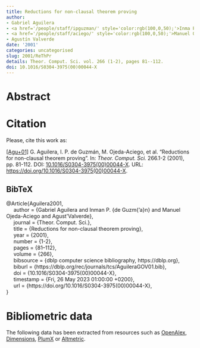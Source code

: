 ```yaml
---
title: Reductions for non-clausal theorem proving
author:
- Gabriel Aguilera
- <a href='/people/staff/ipguzman/' style='color:rgb(100,0,50);'>Inma P. de Guzmán</a>
- <a href='/people/staff/aciego/' style='color:rgb(100,0,50);'>Manuel Ojeda-Aciego</a>
- Agustín Valverde
date: '2001'
categories: uncategorised
slug: 2001/ReThPr
details: Theor. Comput. Sci. vol. 266 (1-2), pages 81--112.
doi: 10.1016/S0304-3975(00)00044-X
---
```




# Abstract










# Citation
Please, cite this work as:


<a name=bib-Aguilera2001></a>[[Agu+01]](#cite-Aguilera2001) G. Aguilera, I. P. de Guzmán, M. Ojeda-Aciego, et al. “Reductions for non-clausal theorem proving”. In: _Theor. Comput. Sci._ 266.1-2 (2001), pp. 81-112. DOI: [10.1016/S0304-3975(00)00044-X](https://doi.org/10.1016%2FS0304-3975%2800%2900044-X). URL: [https://doi.org/10.1016/S0304-3975(00)00044-X](https://doi.org/10.1016/S0304-3975(00)00044-X).

::: {.callout-note appearance="minimal" collapse=true}

## BibTeX

@Article{Aguilera2001,<br>&nbsp;&nbsp;&nbsp;&nbsp;  author = {Gabriel Aguilera and Inman P. {de Guzm{\a'a}n} and Manuel Ojeda-Aciego and Agust\'\in Valverde},<br>&nbsp;&nbsp;&nbsp;&nbsp;  journal = {Theor. Comput. Sci.},<br>&nbsp;&nbsp;&nbsp;&nbsp;  title = {Reductions for non-clausal theorem proving},<br>&nbsp;&nbsp;&nbsp;&nbsp;  year = {2001},<br>&nbsp;&nbsp;&nbsp;&nbsp;  number = {1-2},<br>&nbsp;&nbsp;&nbsp;&nbsp;  pages = {81--112},<br>&nbsp;&nbsp;&nbsp;&nbsp;  volume = {266},<br>&nbsp;&nbsp;&nbsp;&nbsp;  bibsource = {dblp computer science bibliography, https://dblp.org},<br>&nbsp;&nbsp;&nbsp;&nbsp;  biburl = {https://dblp.org/rec/journals/tcs/AguileraGOV01.bib},<br>&nbsp;&nbsp;&nbsp;&nbsp;  doi = {10.1016/S0304-3975(00)00044-X},<br>&nbsp;&nbsp;&nbsp;&nbsp;  timestamp = {Fri, 26 May 2023 01:00:00 +0200},<br>&nbsp;&nbsp;&nbsp;&nbsp;  url = {https://doi.org/10.1016/S0304-3975(00)00044-X},<br>}

:::



# Bibliometric data


The following data has been extracted from resources such as [OpenAlex](https://openalex.org/), [Dimensions](https://app.dimensions.ai/), [PlumX](https://www.elsevier.com/insights/metrics/plumx) or [Altmetric](https://www.altmetric.com/).

<div style="display: flex; justify-content: center; align-items: center; height: 100%;">
<span class="__dimensions_badge_embed__" data-doi="10.1016/S0304-3975(00)00044-X" data-legend="always"></span></div><script async src="https://badge.dimensions.ai/badge.js" charset="utf-8"></script>

<div style="display: flex; justify-content: center; align-items: center; height: 100%;">
<a href="https://plu.mx/plum/a/?doi=10.1016/S0304-3975(00)00044-X" class="plumx-details" data-site="plum" data-hide-when-empty="true">Reductions for non-clausal theorem proving</a></div>

<div style="display: flex; justify-content: center; align-items: center; height: 100%;">
<script type="text/javascript" src="https://d1bxh8uas1mnw7.cloudfront.net/assets/embed.js"></script><div data-badge-type="medium-donut" class="altmetric-embed" data-badge-details="right" data-doi="10.1016/S0304-3975(00)00044-X"></div></div>


## Cites

The following graph plots the number of cites received by this work from its publication, on a yearly basis.

```r
#| echo: false
#| results: asis
#| warning: false
#| message: false
source(here::here('scripts', 'manage_publications.R'))
df <- readRDS('citation_history.rds')
plot_citation_history(df)
```



## Papers citing this work

The following is a non-exhaustive list of papers that cite this work:


<a name=bib-Aguilera_Venegas_2015></a>[[1]](#cite-Aguilera_Venegas_2015) G. Aguilera-Venegas, J. L. Galán-García, M. á. Galán-García, et al. “Teaching Semantic Tableaux Method for Propositional Classical Logic with a CAS”. In: _International Journal for Technology in Mathematics Education_ 22.2 (Jun. 2015), p. 85–91. ISSN: 1744-2710. DOI: [10.1564/tme_v22.2.07](https://doi.org/10.1564%2Ftme_v22.2.07). URL: [http://dx.doi.org/10.1564/tme_v22.2.07](http://dx.doi.org/10.1564/tme_v22.2.07).

<a name=bib-Aguilera_1999></a>[[2]](#cite-Aguilera_1999) G. Aguilera, I. P. de Guzmán, M. Ojeda-Aciego, et al. “Reducing signed propositional formulas”. In: _Soft Computing - A Fusion of Foundations, Methodologies and Applications_ 2.4 (Feb. 1999), p. 157–166. ISSN: 1433-7479. DOI: [10.1007/s005000050048](https://doi.org/10.1007%2Fs005000050048). URL: [http://dx.doi.org/10.1007/s005000050048](http://dx.doi.org/10.1007/s005000050048).

<a name=bib-Cordero_2002></a>[[3]](#cite-Cordero_2002) P. Cordero, M. Enciso, and I. de Guzmán. “Bases for closed sets of implicants and implicates in temporal logic”. In: _Acta Informatica_ 38.9 (Aug. 2002), p. 599–619. ISSN: 1432-0525. DOI: [10.1007/s00236-002-0087-2](https://doi.org/10.1007%2Fs00236-002-0087-2). URL: [http://dx.doi.org/10.1007/s00236-002-0087-2](http://dx.doi.org/10.1007/s00236-002-0087-2).

<a name=bib-Cordero_2004></a>[[4]](#cite-Cordero_2004) P. Cordero, G. Gutiérrez, J. Martínez, et al. “A New Algebraic Tool for Automatic Theorem Provers”. In: _Annals of Mathematics and Artificial Intelligence_ 42.4 (Dec. 2004), p. 369–398. ISSN: 1012-2443. DOI: [10.1023/b:amai.0000038312.77514.3c](https://doi.org/10.1023%2Fb%3Aamai.0000038312.77514.3c). URL: [http://dx.doi.org/10.1023/b:amai.0000038312.77514.3c](http://dx.doi.org/10.1023/b:amai.0000038312.77514.3c).

<a name=bib-Ferrari_2012></a>[[5]](#cite-Ferrari_2012) M. Ferrari, C. Fiorentini, and G. Fiorino. “Simplification Rules for Intuitionistic Propositional Tableaux”. In: _ACM Transactions on Computational Logic_ 13.2 (Apr. 2012), p. 1–23. ISSN: 1557-945X. DOI: [10.1145/2159531.2159536](https://doi.org/10.1145%2F2159531.2159536). URL: [http://dx.doi.org/10.1145/2159531.2159536](http://dx.doi.org/10.1145/2159531.2159536).

<a name=bib-Guti_rrez_2000></a>[[6]](#cite-Guti_rrez_2000) G. Gutiérrez, I. P. de Guzmán, J. Martínez, et al. “Reduction Theorems for Boolean Formulas Using Δ-Trees”. In: _Logics in Artificial Intelligence_. Springer Berlin Heidelberg, 2000, p. 179–192. ISBN: 9783540400066. DOI: [10.1007/3-540-40006-0_13](https://doi.org/10.1007%2F3-540-40006-0_13). URL: [http://dx.doi.org/10.1007/3-540-40006-0_13](http://dx.doi.org/10.1007/3-540-40006-0_13).

<a name=bib-de_Guzm_n_20021></a>[[7]](#cite-de_Guzm_n_20021) I. de Guzmán, M. Ojeda-Aciego, and A. Valverde. “Restricted Δ-Trees in Multiple-Valued Logics”. In: _Artificial Intelligence: Methodology, Systems, and Applications_. Springer Berlin Heidelberg, 2002, p. 223–232. ISBN: 9783540461487. DOI: [10.1007/3-540-46148-5_23](https://doi.org/10.1007%2F3-540-46148-5_23). URL: [http://dx.doi.org/10.1007/3-540-46148-5_23](http://dx.doi.org/10.1007/3-540-46148-5_23).

<a name=bib-de_Guzm_n_2002></a>[[8]](#cite-de_Guzm_n_2002) I. P. de Guzmán, M. Ojeda-Aciego, and A. Valverde. “Restricted Δ-Trees and Reduction Theorems in Multiple-Valued Logics”. In: _Advances in Artificial Intelligence — IBERAMIA 2002_. Springer Berlin Heidelberg, 2002, p. 161–171. ISBN: 9783540361312. DOI: [10.1007/3-540-36131-6_17](https://doi.org/10.1007%2F3-540-36131-6_17). URL: [http://dx.doi.org/10.1007/3-540-36131-6_17](http://dx.doi.org/10.1007/3-540-36131-6_17).

<a name=bib-He_2012></a>[[9]](#cite-He_2012) X. He, Y. Xu, J. Liu, et al. “α-Generalized lock resolution method in linguistic truth-valued lattice-valued logic”. In: _International Journal of Computational Intelligence Systems_ 5.6 (2012), p. 1120. ISSN: 1875-6883. DOI: [10.1080/18756891.2012.747665](https://doi.org/10.1080%2F18756891.2012.747665). URL: [http://dx.doi.org/10.1080/18756891.2012.747665](http://dx.doi.org/10.1080/18756891.2012.747665).

<a name=bib-Imaz_2023></a>[[10]](#cite-Imaz_2023) G. E. Imaz. “A first polynomial non-clausal class in many-valued logic”. In: _Fuzzy Sets and Systems_ 456 (Mar. 2023), p. 1–37. ISSN: 0165-0114. DOI: [10.1016/j.fss.2022.10.008](https://doi.org/10.1016%2Fj.fss.2022.10.008). URL: [http://dx.doi.org/10.1016/j.fss.2022.10.008](http://dx.doi.org/10.1016/j.fss.2022.10.008).

<a name=bib-Ma_2007></a>[[11]](#cite-Ma_2007) J. Ma, W. Li, D. Ruan, et al. “Filter-based resolution principle for lattice-valued propositional logic LP(X)”. In: _Information Sciences_ 177.4 (Feb. 2007), p. 1046–1062. ISSN: 0020-0255. DOI: [10.1016/j.ins.2006.07.027](https://doi.org/10.1016%2Fj.ins.2006.07.027). URL: [http://dx.doi.org/10.1016/j.ins.2006.07.027](http://dx.doi.org/10.1016/j.ins.2006.07.027).

<a name=bib-Mart_n_Mateos_2003></a>[[12]](#cite-Mart_n_Mateos_2003) F. J. Martín-Mateos, J. A. Alonso, M. J. Hidalgo, et al. “Verification in ACL2 of a Generic Framework to Synthesize SAT-Provers”. In: _Logic Based Program Synthesis and Transformation_. Springer Berlin Heidelberg, 2003, p. 182–198. ISBN: 9783540450139. DOI: [10.1007/3-540-45013-0_15](https://doi.org/10.1007%2F3-540-45013-0_15). URL: [http://dx.doi.org/10.1007/3-540-45013-0_15](http://dx.doi.org/10.1007/3-540-45013-0_15).

<a name=bib-Mart_nez_2005></a>[[13]](#cite-Mart_nez_2005) J. Martínez, G. Gutiérrez, I. de Guzmán, et al. “Generalizations of lattices via non-deterministic operators”. In: _Discrete Mathematics_ 295.1–3 (May. 2005), p. 107–141. ISSN: 0012-365X. DOI: [10.1016/j.disc.2004.08.043](https://doi.org/10.1016%2Fj.disc.2004.08.043). URL: [http://dx.doi.org/10.1016/j.disc.2004.08.043](http://dx.doi.org/10.1016/j.disc.2004.08.043).

<a name=bib-Ojeda_Aciego_2004></a>[[14]](#cite-Ojeda_Aciego_2004) M. Ojeda-Aciego and A. Valverde. “tascpl: TAS Solver for Classical Propositional Logic”. In: _Logics in Artificial Intelligence_. Springer Berlin Heidelberg, 2004, p. 738–741. ISBN: 9783540302278. DOI: [10.1007/978-3-540-30227-8_70](https://doi.org/10.1007%2F978-3-540-30227-8_70). URL: [http://dx.doi.org/10.1007/978-3-540-30227-8_70](http://dx.doi.org/10.1007/978-3-540-30227-8_70).

<a name=bib-Pearce_2000></a>[[15]](#cite-Pearce_2000) D. Pearce, I. P. de Guzmán, and A. Valverde. “Computing Equilibrium Models Using Signed Formulas”. In: _Computational Logic — CL 2000_. Springer Berlin Heidelberg, 2000, p. 688–702. ISBN: 9783540449577. DOI: [10.1007/3-540-44957-4_46](https://doi.org/10.1007%2F3-540-44957-4_46). URL: [http://dx.doi.org/10.1007/3-540-44957-4_46](http://dx.doi.org/10.1007/3-540-44957-4_46).

<a name=bib-Xu_2013></a>[[16]](#cite-Xu_2013) Y. Xu, J. Liu, X. Zhong, et al. “Multiary α-Resolution Principle for a Lattice-Valued Logic”. In: _IEEE Transactions on Fuzzy Systems_ 21.5 (Oct. 2013), p. 898–912. ISSN: 1941-0034. DOI: [10.1109/tfuzz.2012.2236095](https://doi.org/10.1109%2Ftfuzz.2012.2236095). URL: [http://dx.doi.org/10.1109/tfuzz.2012.2236095](http://dx.doi.org/10.1109/tfuzz.2012.2236095).

<a name=bib-Zhong_2012></a>[[17]](#cite-Zhong_2012) X. Zhong, Y. Xu, J. Liu, et al. “General form of α-resolution principle for linguistic truth-valued lattice-valued logic”. In: _Soft Computing_ 16.10 (Jun. 2012), p. 1767–1781. ISSN: 1433-7479. DOI: [10.1007/s00500-012-0860-2](https://doi.org/10.1007%2Fs00500-012-0860-2). URL: [http://dx.doi.org/10.1007/s00500-012-0860-2](http://dx.doi.org/10.1007/s00500-012-0860-2).

